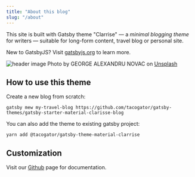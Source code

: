 ```yaml
---
title: "About this blog"
slug: "/about"
---
```

This site is built with Gatsby theme "Clarrise" — a *minimal blogging theme* for writers — suitable for long-form content, travel blog or personal site.

New to GatsbyJS?  Visit [gatsbyjs.org](https://www.gatsbyjs.org) to learn more.

![header image](./george-alexandru-novac-unsplash.jpg)
Photo by GEORGE ALEXANDRU NOVAC on [Unsplash](https://unsplash.com/@georgenovac)


## How to use this theme

Create a new blog from scratch:

```
gatsby mew my-travel-blog https://github.com/tacogator/gatsby-themes/gatsby-starter-material-clarisse-blog
```

You can also add the theme to existing gatsby project:

```
yarn add @tacogator/gatsby-theme-material-clarrise
```

## Customization

Visit our [Github](https://github.com/tacogator/gatsby-themes/gatsby-theme-material-clarisse-blog) page for documentation.